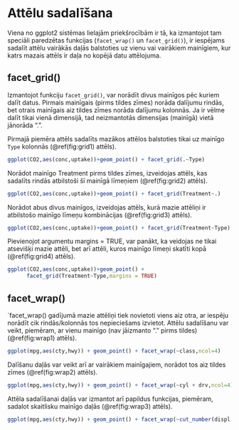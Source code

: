 # Attēlu sadalīšana

Viena no ggplot2 sistēmas lielajām priekšrocībām ir tā, ka izmantojot tam speciāli paredzētas funkcijas (`facet_wrap()` un `facet_grid()`), ir iespējams sadalīt attēlu vairākās daļās balstoties uz vienu vai vairākiem mainīgiem, kur katrs mazais attēls ir daļa no kopējā datu attēlojuma.

## facet_grid()

Izmantojot funkciju `facet_grid()`, var norādīt divus mainīgos pēc kuriem dalīt datus. Pirmais mainīgais (pirms tildes zīmes) norāda dalījumu rindās, bet otrais mainīgais aiz tildes zīmes norāda dalījumu kolonnās. Ja ir vēlme dalīt tikai vienā dimensijā, tad neizmantotās dimensijas (mainīgā) vietā jānorāda ".". 

Pirmajā piemēra attēls sadalīts mazākos attēlos balstoties tikai uz mainīgo `Type` kolonnās (\@ref(fig:grid1) attēls).

```r
ggplot(CO2,aes(conc,uptake))+geom_point() + facet_grid(.~Type)
```

Norādot mainīgo Treatment pirms tildes zīmes, izveidojas attēls, kas sadalīts rindās atbilstoši šī mainīgā līmeņiem (\@ref(fig:grid2) attēls).

```r
ggplot(CO2,aes(conc,uptake))+geom_point() + facet_grid(Treatment~.)
```

Norādot abus divus mainīgos, izveidojas attēls, kurā mazie attēliņi ir atbilstošo mainīgo līmeņu kombinācijas (\@ref(fig:grid3) attēls).

```r
ggplot(CO2,aes(conc,uptake))+geom_point() + facet_grid(Treatment~Type)
```

Pievienojot argumentu margins = TRUE, var panākt, ka veidojas ne tikai atsevišķi mazie attēli, bet arī attēli, kuros mainīgo līmeņi skatīti kopā (\@ref(fig:grid4) attēls).


```r
ggplot(CO2,aes(conc,uptake))+geom_point() + 
      facet_grid(Treatment~Type,margins = TRUE)
```

## facet_wrap()

`facet_wrap() gadījumā mazie attēliņi tiek novietoti viens aiz otra, ar iespēju norādīt cik rindās/kolonnās tos nepieciešams izvietot. Attēlu sadalīšanu var veikt, piemēram, ar vienu mainīgo (nav jāizmanto "." pirms tildes) (\@ref(fig:wrap1) attēls).

```r
ggplot(mpg,aes(cty,hwy)) + geom_point() + facet_wrap(~class,ncol=4)
```

Dalīšanu daļās var veikt arī ar vairākiem mainīgajiem, norādot tos aiz tildes zīmes (\@ref(fig:wrap2) attēls).

```r
ggplot(mpg,aes(cty,hwy)) + geom_point() + facet_wrap(~cyl + drv,ncol=4)
```

Attēla sadalīšanai daļās var izmantot arī papildus funkcijas, piemēram, sadalot skaitlisku mainīgo daļās (\@ref(fig:wrap3) attēls).

```r
ggplot(mpg,aes(cty,hwy)) + geom_point() + facet_wrap(~cut_number(displ,6))
```